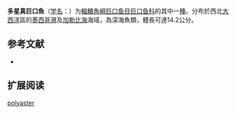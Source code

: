 {{Speciesbox
| name = 多星真巨口魚
| status = NE
| status_system = IUCN3.1
| image = 
| genus = Eustomias
| species = polyaster
| authority = [[Parr|Parr]], 1927
| synonyms = 
}}

'''多星真巨口魚'''（[[学名|学名]]：{{lang|la|''Eustomias polyaster''}}）为[[輻鰭魚綱|輻鰭魚綱]][[巨口鱼目|巨口鱼目]][[巨口鱼科|巨口鱼科]]的其中一[[種|種]]。分布於西北[[大西洋|大西洋]]區的[[墨西哥灣|墨西哥灣]]及[[加勒比海|加勒比海]]海域，為深海魚類，體長可達14.2公分。

== 参考文献 ==
{{refbegin}}
*{{FishBase_species|genus=Eustomias|species=polyaster|year=2012|month=2}}
{{refend}}

== 扩展阅读 ==
{{refbegin}}
{{wikispecies-inline|Eustomias polyaster|多星真巨口魚}}
{{refend}}
{{Taxonbar|from=Q1107840}}

[[Category:真巨口鱼属|polyaster]]